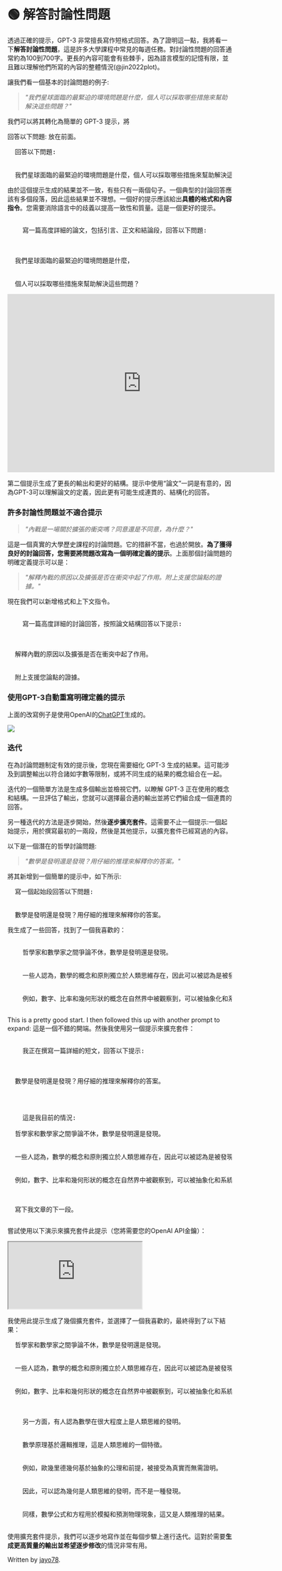 
# 🟢 解答討論性問題

透過正確的提示，GPT-3 非常擅長寫作短格式回答。為了證明這一點，我將看一下**解答討論性問題**，這是許多大學課程中常見的每週任務。對討論性問題的回答通常約為100到700字。更長的內容可能會有些棘手，因為語言模型的記憶有限，並且難以理解他們所寫的內容的整體情況(@jin2022plot)。

讓我們看一個基本的討論問題的例子:

> _"我們星球面臨的最緊迫的環境問題是什麼，個人可以採取哪些措施來幫助解決這些問題？"_

我們可以將其轉化為簡單的 GPT-3 提示，將

<span className="yellow-highlight">回答以下問題:</span>
放在前面。

<pre>
  <span className="yellow-highlight">回答以下問題:</span>
  <br />
  我們星球面臨的最緊迫的環境問題是什麼，個人可以採取哪些措施來幫助解決這些問題？
</pre>

由於這個提示生成的結果並不一致，有些只有一兩個句子。一個典型的討論回答應該有多個段落，因此這些結果並不理想。一個好的提示應該給出**具體的格式和內容指令**。您需要消除語言中的歧義以提高一致性和質量。這是一個更好的提示。

<pre>
  <span className="yellow-highlight">
    寫一篇高度詳細的論文，包括引言、正文和結論段，回答以下問題:
  </span>
  <br />
  我們星球面臨的最緊迫的環境問題是什麼，
  <br />
  個人可以採取哪些措施來幫助解決這些問題？
</pre>

<iframe
  src="https://player.vimeo.com/video/778327269?h=77d739ae72&amp;badge=0&amp;autopause=0&amp;player_id=0&amp;app_id=58479"
  width="600"
  height="400"
  frameborder="0"
  allow="autoplay; fullscreen; picture-in-picture"
  allowfullscreen
  title="example"
></iframe>

第二個提示生成了更長的輸出和更好的結構。提示中使用“論文”一詞是有意的，因為GPT-3可以理解論文的定義，因此更有可能生成連貫的、結構化的回答。

### 許多討論性問題並不適合提示

> _"內戰是一場關於擴張的衝突嗎？同意還是不同意，為什麼？"_

這是一個真實的大學歷史課程的討論問題。它的措辭不當，也過於開放。**為了獲得良好的討論回答，您需要將問題改寫為一個明確定義的提示**。上面那個討論問題的明確定義提示可以是：

> _"解釋內戰的原因以及擴張是否在衝突中起了作用。附上支援您論點的證據。"_

現在我們可以新增格式和上下文指令。

<pre>
  <span className="yellow-highlight">
    寫一篇高度詳細的討論回答，按照論文結構回答以下提示:
  </span>
  <br />
  解釋內戰的原因以及擴張是否在衝突中起了作用。
  <br />
  附上支援您論點的證據。
</pre>

### 使用GPT-3自動重寫明確定義的提示

上面的改寫例子是使用OpenAI的[ChatGPT](https://openai.com/blog/chatgpt/)生成的。

<div style={{ textAlign: "left" }}>
  <Image
    src="/docs/assets/basic_applications/short_content_auto.webp"
    width={1310}
    height={486}
    style={{ width: "500px", margin: "auto" }}
  />
</div>

### 迭代

在為討論問題制定有效的提示後，您現在需要細化 GPT-3 生成的結果。這可能涉及到調整輸出以符合諸如字數等限制，或將不同生成的結果的概念組合在一起。

迭代的一個簡單方法是生成多個輸出並檢視它們，以瞭解 GPT-3 正在使用的概念和結構。一旦評估了輸出，您就可以選擇最合適的輸出並將它們組合成一個連貫的回答。

另一種迭代的方法是逐步開始，然後**逐步擴充套件**。這需要不止一個提示:一個起始提示，用於撰寫最初的一兩段，然後是其他提示，以擴充套件已經寫過的內容。

以下是一個潛在的哲學討論問題:

> _"數學是發明還是發現？用仔細的推理來解釋你的答案。"_

將其新增到一個簡單的提示中，如下所示:

<pre>
  <span className="yellow-highlight">寫一個起始段回答以下問題:</span>
  <br />
  數學是發明還是發現？用仔細的推理來解釋你的答案。
</pre>

我生成了一些回答，找到了一個我喜歡的：

<pre>
  <span className="bluegreen-highlight">
    哲學家和數學家之間爭論不休，數學是發明還是發現。
    <br />
    一些人認為，數學的概念和原則獨立於人類思維存在，因此可以被認為是被發現而不是被髮明的。
    <br />
    例如，數字、比率和幾何形狀的概念在自然界中被觀察到，可以被抽象化和系統化地研究。
  </span>
</pre>

This is a pretty good start. I then followed this up with another prompt to expand:
這是一個不錯的開端。然後我使用另一個提示來擴充套件：

<pre>
  <span className="yellow-highlight">
    我正在撰寫一篇詳細的短文，回答以下提示:
  </span>
  <br />
  數學是發明還是發現？用仔細的推理來解釋你的答案。
  <span className="yellow-highlight">
    <p />
    這是我目前的情況:
  </span>
  哲學家和數學家之間爭論不休，數學是發明還是發現。
  <br />
  一些人認為，數學的概念和原則獨立於人類思維存在，因此可以被認為是被發現而不是被髮明的。
  <br />
  例如，數字、比率和幾何形狀的概念在自然界中被觀察到，可以被抽象化和系統化地研究。
  <p />
  <span className="yellow-highlight">寫下我文章的下一段。</span>
</pre>

嘗試使用以下演示來擴充套件此提示（您將需要您的OpenAI API金鑰）：

<iframe
  src="https://embed.learnprompting.org/embed?config=eyJ0b3BQIjowLCJ0ZW1wZXJhdHVyZSI6MCwibWF4VG9rZW5zIjoyNTYsIm91dHB1dCI6IuWPpuS4gOaWuemdou%2B8jOacieS6uuiupOS4uuaVsOWtpuWcqOW%2BiOWkp%2Beoi%2BW6puS4iuaYr%2BS6uuexu%2BaAnee7tOeahOWPkeaYjuOAguaVsOWtpuWOn%2BeQhuWfuuS6jumAu%2Bi%2BkeaOqOeQhu%2B8jOi%2FmeaYr%2BS6uuexu%2BaAnee7tOeahOS4gOS4queJueW%2BgeOAguS%2Bi%2BWmgu%2B8jOasp%2BWHoOmHjOW%2Bt%2BWHoOS9leWfuuS6juaKveixoeeahOWFrOeQhuWSjOWJjeaPkO%2B8jOiiq%2BaOpeWPl%2BS4uuecn%2BWunuiAjOaXoOmcgOivgeaYjuOAguWboOatpO%2B8jOWPr%2BS7peiupOS4uuWHoOS9leaYr%2BS6uuexu%2BaAnee7tOeahOWPkeaYju%2B8jOiAjOS4jeaYr%2BS4gOenjeWPkeeOsOOAguWQjOagt%2B%2B8jOaVsOWtpuWFrOW8j%2BWSjOaWueeoi%2BeUqOS6juaooeaLn%2BWSjOmihOa1i%2BeJqeeQhueOsOixoe%2B8jOi%2FmeWPiOaYr%2BS6uuexu%2BaOqOeQhueahOe7k%2BaenOOAgiIsInByb21wdCI6IuaIkeato%2BWcqOaSsOWGmeS4gOevh%2Bivpue7hueahOefreaWh%2B%2B8jOWbnuetlOS7peS4i%2BaPkOekujog5pWw5a2m5piv5Y%2BR5piO6L%2BY5piv5Y%2BR546w77yf55So5LuU57uG55qE5o6o55CG5p2l6Kej6YeK5L2g55qE562U5qGI44CCIOi%2FmeaYr%2BaIkeebruWJjeeahOaDheWGtTrlk7LlrablrrblkozmlbDlrablrrbkuYvpl7TkuonorrrkuI3kvJHvvIzmlbDlrabmmK%2Flj5HmmI7ov5jmmK%2Flj5HnjrDjgILkuIDkupvkurrorqTkuLrvvIzmlbDlrabnmoTmpoLlv7Xlkozljp%2FliJnni6znq4vkuo7kurrnsbvmgJ3nu7TlrZjlnKjvvIzlm6DmraTlj6%2Fku6XooqvorqTkuLrmmK%2Fooqvlj5HnjrDogIzkuI3mmK%2Fooqvlj5HmmI7nmoTjgILkvovlpoLvvIzmlbDlrZfjgIHmr5Tnjoflkozlh6DkvZXlvaLnirbnmoTmpoLlv7XlnKjoh6rnhLbnlYzkuK3ooqvop4Llr5%2FliLDvvIzlj6%2Fku6Xooqvmir3osaHljJblkozns7vnu5%2FljJblnLDnoJTnqbbjgIIg5YaZ5LiL5oiR5paH56ug55qE5LiL5LiA5q6144CCIiwibW9kZWwiOiJ0ZXh0LWRhdmluY2ktMDAzIn0%3D"
  style={{
    width: "100%",
    height: "500px",
    border: "0",
    borderRadius: "4px",
    overflow: "hidden",
  }}
  sandbox="allow-forms allow-modals allow-popups allow-presentation allow-same-origin allow-scripts"
></iframe>
<br />

我使用此提示生成了幾個擴充套件，並選擇了一個我喜歡的，最終得到了以下結果：

<pre>
  哲學家和數學家之間爭論不休，數學是發明還是發現。
  <br />
  一些人認為，數學的概念和原則獨立於人類思維存在，因此可以被認為是被發現而不是被髮明的。
  <br />
  例如，數字、比率和幾何形狀的概念在自然界中被觀察到，可以被抽象化和系統化地研究。
  <span className="bluegreen-highlight">
    <br />
    另一方面，有人認為數學在很大程度上是人類思維的發明。
    <br />
    數學原理基於邏輯推理，這是人類思維的一個特徵。
    <br />
    例如，歐幾里德幾何基於抽象的公理和前提，被接受為真實而無需證明。
    <br />
    因此，可以認為幾何是人類思維的發明，而不是一種發現。
    <br />
    同樣，數學公式和方程用於模擬和預測物理現象，這又是人類推理的結果。
  </span>
</pre>

使用擴充套件提示，我們可以逐步地寫作並在每個步驟上進行迭代。這對於需要**生成更高質量的輸出並希望逐步修改**的情況非常有用。

Written by [jayo78](https://twitter.com/jayo782).

